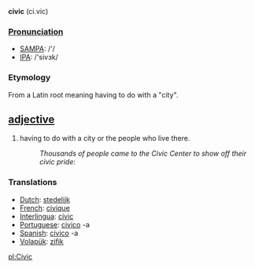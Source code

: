 '''civic''' (ci.vic)

===[[Pronunciation]]===
*[[w:SAMPA|SAMPA]]: /'/
*[[w:IPA|IPA]]: /'sivɜk/

=== Etymology ===
From a Latin root meaning having to do with a "city".

== [[adjective]] ==
#having to do with a city or the people who live there.
#:''Thousands of people came to the Civic Center to show off their civic pride'':

=== Translations ===
*[[Dutch]]: [[stedelijk]]
*[[French]]: [[civique]]
*[[Interlingua]]: [[civic]]
*[[Portuguese]]: [[civico]] -a
*[[Spanish]]: [[civico]] -a
*[[Volapük]]: [[zifik]]

[[pl:Civic]]